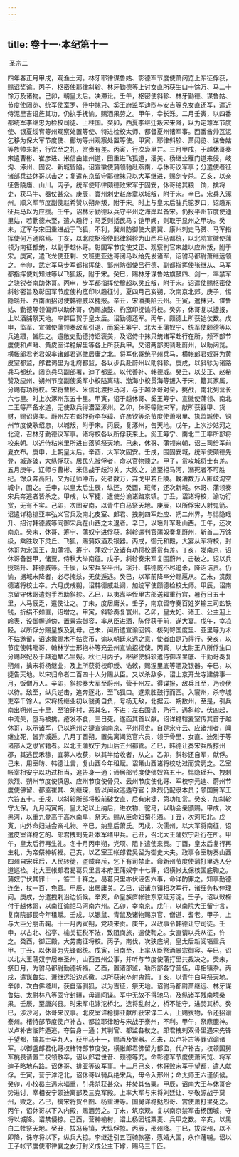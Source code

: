 ```yaml
---
---
---
```

title: 卷十一·本纪第十一
---

 圣宗二

四年春正月甲戌，观渔土河。林牙耶律谋鲁姑、彰德军节度使萧闼览上东征俘获，赐诏奖谕。丙子，枢密使耶律斜轸、林牙勤德等上讨女直所获生口十馀万、马二十馀万及诸物。己卯，朝皇太后。决滞讼。壬午，枢密使斜轸、林牙勤德、谋鲁姑、节度使闼览、统军使室罗、侍中抹只、奚王府监军迪烈与安吉等克女直还军，遣近侍泥里吉诏旌其功，仍执手抚谕，赐酒果劳之。甲午，幸长泺。二月壬寅，以四番都统军李继忠为检校司徒、上柱国。癸卯，西夏李继迁叛宋来降，以为定难军节度使、银夏绥宥等州观察处置等使、特进检校太师、都督夏州诸军事。西番酋帅瓦泥乞移为保大军节度使、鄜坊等州观察处置等使。甲寅，耶律斜轸、萧闼览、谋鲁姑等族帅来朝，行饮至之礼，赏赉有差。丙寅，行次袅里井。三月甲戌，于越休哥奏宋遣曹彬、崔彦进、米信由雄州道，田重进飞狐道，潘美、杨继业雁门道来侵，岐沟、涿州、固安、新城皆陷。诏宣徽使蒲领驰赴燕南，与休哥议军事；分遣使者征诸部兵益休哥以击之；复遣东京留守耶律抹只以大军继进，赐剑专杀。乙亥，以亲征告陵庙、山川。丙子，统军使耶律颇德败宋军于固安，休哥绝其粮　饷，擒将吏，获马牛、器仗甚众。庚辰，寰州刺史赵彦章以城叛，附于宋。辛巳，宋兵入涿州。顺义军节度副使赵希赞以朔州叛，附于宋。时上与皇太后驻兵驼罗口，诏趣东征兵马以为应援。壬午，诏林牙勤德以兵守平州之海岸以备宋。仍报平州节度使迪里姑，若勤德未至，遣人趣行；马乏则括民马；铠甲阙，则取于显州之甲坊。癸未，辽军与宋田重进战于飞狐，不利，冀州防御使大鹏翼、康州刺史马赟、马军指挥使何万通陷焉。丁亥，以北院枢密使耶律斜轸为山西兵马都统，以北院宣徽使蒲领为南征都统，以副于越休哥。彰国军节度使艾正、观察判官宋雄以应州叛，附于宋。庚寅，遣飞龙使亚剌、文班吏亚达哥阅马以给先发诸军，诏驸马都尉萧继远领之。辛卯，武定军马步军都指挥使、郢州防御使吕行德、副都指挥使张继从、马军都指挥使刘知进等以飞狐叛，附于宋。癸巳，赐林牙谋鲁姑旗鼓四、剑一，率禁军之骁锐者南助休哥。丙申，步军都指挥使穆超以灵丘叛，附于宋。诏遣使赐枢密使斜轸密旨及彰国军节度使杓窊印以趣征讨。夏四月己亥朔，次南京北郊。庚子，惕隐瑶升、西南面招讨使韩德威以捷报。辛丑，宋潘美陷云州。壬寅，遣抹只、谋鲁姑、勤德等领偏师以助休哥，仍赐旗鼓、杓窊印抚谕将校。癸卯，休哥复以捷报，上以酒脯祭天地。率群臣贺于皇太后。诏勤德还军。丙午，颇德上所获铠仗数。戊申，监军、宣徽使蒲领奏敌军引退，而奚王筹宁、北大王蒲奴宁、统军使颇德等以兵追蹑，皆胜之。遣敞史勤德持诏褒美，及诏侍中抹只统诸军赴行在所。频不部节度使和卢睹、黄皮室详稳解里等各上所获兵甲。又诏两部突骑赴蔚州，以助闼览。横帐郎君老君奴率诸郎君巡徼居庸之北。将军化哥统平州兵马，横帐郎君奴哥为黄皮室都监，郎君谒里为北府都监，各以步兵赴蔚州以助斜轸。庚戌，以斜轸为诸路兵马都统，闼览兵马副部署，迪子都监。以代善补、韩德威。癸丑，以艾正、赵希赞及应州、朔州节度副使奚军小校隘离辖、渤海小校贯海等叛入于宋，籍其家属，分赐有功将校。宋将曹彬、米信北渡拒马河，与于越休哥对垒，挑战，南北列营长六七里。时上次涿州东五十里。甲寅，诏于越休哥、奚王筹宁、宣徽使蒲领、南北二王等严备水道，无使敌兵得潜至涿州。乙卯，休哥等败宋军，献所获器甲、货财，赐诏褒美。蔚州左右都押衙李存璋、许彦钦等杀节度使萧啜里、执监城使、铜州节度使耿绍忠，以城叛，附于宋。丙辰，复涿州，告天地。戊午，上次沙姑河之北淀，召林牙勤德议军事。诸将校各以所俘获来上。奚王筹宁、南北二王率所部将校来朝。以近侍粘米里所进自落鸨祭天地。己未，休哥、蒲领来朝，诏三司给军前夏衣布。庚申，上朝皇太后。辛酉，大军次固安。壬戌，围固安城，统军使颇德先登，城遂破，大纵俘获。居民先被俘者，命以官物赎之。甲子，赏攻城将士有差。五月庚午，辽师与曹彬、米信战于歧沟关，大败之，追至拒马河，溺死者不可胜纪。馀众奔高阳，又为辽师冲击，死者数万，弃戈甲若丘陵。輓漕数万人匿歧沟空城中，围之。壬申，以皇太后生辰，纵还。癸酉，班师，还次新城。休哥、蒲领奏宋兵奔逃者皆杀之。甲戌，以军捷，遣使分谕诸路京镇。丁丑，诏诸将校，谕功行赏，无有不实。己卯，次固安南，以青牛白马祭天地。庚辰，以所俘宋人射鬼箭。诏遣详稳排亚率弘义官兵及南北皮室、郎君、拽剌四军赴应、朔二州界，与惕隐瑶升、招讨韩德威等同御宋兵在山西之未退者。辛巳，以瑶升军赴山西。壬午，还次南京。癸未，休哥、筹宁、蒲奴宁进俘获。斜轸遣判官蒲奴奏复蔚州，斩首二万馀级，乘胜攻下灵丘、飞狐，赐蒲奴酒及银器。丙戌，御元和殿，大宴从军将校，封休哥为宋国王，加蒲领、筹宁、蒲奴宁及诸有功将校爵赏有差。丁亥，发南京，诏休哥备器甲，储粟，侍秋大举南征。戊子，斜轸奏宋军复围蔚州，击破之。诏以兵授瑶升、韩德威等。壬辰，以宋兵至平州，瑶升、韩德威不尽追杀，降诏诘责。仍谕，据城未降者，必尽掩杀，无使遁逃。癸巳，以军前降卒分赐扈从。乙未，赏颇德诸将校士卒。六月戊戌朔，诏韩德威赴阙，加统军使颇德检校太师。甲辰，诏南京留守休哥遣炮手西助斜轸。乙巳，以夷离毕侄里古部送辎重行宫，暑行日五十里，人马疲乏，遣使让之。丁未，度居庸关。壬子，南京留守奏百姓岁输三司盐铁钱，折绢不如直，诏增之。甲寅，斜轸奏复寰州。乙卯，皇太妃、诸王、公主迎上岭表，设御幄道傍，置景宗御容，率从臣进酒，陈俘获于前，遂大宴。戊午，幸凉陉。以所俘分赐皇族及乳母。己未，闻所遣宣谕回鹘、核列哿国度里、亚里等为术不姑邀留，诏速撒赐木不姑货币，谕以朝廷来远之意，使者由是乃得行。癸亥，以节度使韩毗哥、翰林学士邢抱朴等充云州宣谕招抚使。丙寅，以太尉王八所俘生口分赐赵妃及于越迪辇乙里婉。秋七月丙子，枢密使斜轸遣侍御涅里底、干勤哥奏复朔州，擒宋将杨继业，及上所获将校印绶、诰敕，赐涅里底等酒及银器。辛巳，以捷告天地。以宋归命者二百四十人分赐从臣。又以杀敌多，诏上京开龙寺建佛事一月，饭僧万人。辛卯，斜轸奏大军至蔚州，营于州左。得谍报，敌兵且至，乃设伏以待。敌至，纵兵逆击，追奔逐北，至飞狐口。遂乘胜鼓行而西。入寰州，杀守城吏卒千馀人。宋将杨继业初以骁勇自负，号杨无敌，北据云、朔数州，至是，引兵南出朔州三十里，至狼牙村，恶其名，不进；左右固请，乃行。遇斜轸，伏四起，中流矢，堕马被擒。疮发不食，三日死。遂函其首以献。诏详稳辖麦室传其首于越休哥，以示诸军，仍以朔州之捷宣谕南京、平州将吏。自是宋守云、应诸州者，闻继业死，皆弃城遁。八月丁酉朔，置先离闼览官六员，领于骨里、女直、迪烈于等诸部人之隶官籍者。以北王蒲奴宁为山后五州都管。乙巳，韩德让奏宋兵所掠州郡，其逃民禾稼，宜募人收获，以其半给收者，从之。乙卯，斜轸还自军，献俘。己未，用室昉、韩德让言，复山西今年租赋。诏第山西诸将校功过而赏罚之。乙室帐宰相安宁以功过相当，追告身一通；谛居部节度使佛奴笞五十。惕隐瑶升、拽剌欻烈、朔州节度使慎思、应州节度使骨只、云州节度使化哥、军校李元迪、蔚州节度使佛留、都监崔其、刘继琛，皆以闻敌逃遁夺官；欻烈仍配隶本贯；领国舅军王六笞五十。壬戌，以斜轸所部将校前破女直，后有宋捷，第功加赏。癸亥，加斜轸守太保。九月丙寅朔，皇太妃以上纳后，进衣物、驼马，以助会亲颁赐。甲戌，次黑河，以重九登高于高水南阜，祭天。赐从臣命妇菊花酒。丁丑，次河阳北。戊寅，内外命妇进会亲礼物。辛巳，纳皇后萧氏。丙戌，次儒州，以大军将南征，诏遣皮室详稳乞的、郎君拽剌先赴本军缮甲兵。己丑，召北大王蒲奴宁赴行在所。甲午，皇太后行再生礼。冬十月丙申朔，党项、阻卜遣使来贡。丁酉，皇太后复行再生礼，为帝祭神祈福。己亥，以乙室王帐郎君吴留为御史大夫。政事令室昉奏山西四州自宋兵后，人民转徙，盗贼弃斥，乞下有司禁止。命新州节度使蒲打里选人分道巡检。北大王帐郎君曷葛只里言本府王蒲奴宁十七罪，诏横帐太保核国底鞫之。蒲奴宁伏其罪十一，笞二十释之。曷葛只里亦伏诬告六事，命详酌罪之。知事勤德连坐，杖一百，免官。甲辰，出居庸关。乙巳，诏诸京镇相次军行，诸细务权停理问。庚戌，分遣拽剌沿边侦候。辛亥，命皇族庐帐驻东京延芳淀。壬子，诏以敕榜付于越休哥，以南征谕拒马河南六州。乙卯，幸南京。戊午，以南院大王留宁言，复南院部民今年租赋。壬戌，以银鼠、青鼠及诸物赐京官、僧道、耆老。甲子，上与大臣分朋击鞠。十一月丙寅朔，党项来贡。庚午，以政事令韩德让守司徒。壬申，以古北、松亭、榆关征税不法，致阻商旅，遣使鞫之。女直请以兵从征，许之。癸酉，御正殿，大劳南征将校。丙子，南伐，次狭底埚，皇太后新阅辎重兵甲。丁丑，以休哥为先锋都统。戊寅，日南至，上率从臣祭酒景宗御容。辛巳，诏以北大王蒲奴宁居奉圣州，山西五州公事，并听与节度使蒲打里共裁决之。癸未，祭日月，为驸马都尉勤德祈福。乙酉，置诸部监，勒所部各守营伍，毋相镇杂。丙戌，遣谋鲁姑、萧继远沿边巡徼。以所获宋卒射鬼箭。丁亥，以青牛白马祭天地。辛卯，次白佛塔川，获自落驯狐，以为吉征，祭天地。诏驸马都尉萧继远、林牙谋鲁姑、太尉林八等固守封疆，毋漏间谍。军中无故不得驰马，及纵诸军残南境桑果。壬辰，至唐兴县。时宋军屯滹沱桥北，选将乱射之，桥不能守，进焚其桥。癸巳，涉沙河，休哥来议事。北皮室详稳排亚献所获宋谍二人，上赐衣物，令还招谕泰州。楮特部节度使卢补古、都监耶律盼与宋战于泰州，不利。甲午，祭麃鹿神。以卢补古临阵遁逃，夺告身一通；其判官、都监各杖之。郎君拽剌双骨里遇宋先锋于望都，擒其士卒九人，获甲马十一，赐酒及银器。乙未，以卢补古等罪诏谕诸军。以御盏郎君化哥权楮特部节度使，横帐郎君佛留为都监，代卢补古。权领国舅军桃畏请置二校领散卒，诏以郎君世音、颇德等充。命彰德军节度使萧闼览、将军迪子略地东路。诏休哥、排亚等议军事。十二月己亥，休哥败宋军于望都，遣人献俘。壬寅，营于滹沱北，诏休哥以骑兵绝宋兵，毋令入邢州；命太师王六谨侦候。癸卯，小校曷主遇宋辎重，引兵杀获甚众，并焚其刍粟。甲辰，诏南大王与休哥合势进讨，宰相安宁领迪离部及三克军殿。上率大军与宋将刘廷让、李敬源战于莫州，败之。乙巳，擒宋将贺令图、杨重进等。国舅详稳挞烈哥、宫使萧打里死之。丙午，诏休哥以下入内殿，赐酒劳之。丁未，筑京观。复以南京禁军击杨团城，守将以城降。诏禁侵掠。己酉，营神榆村，诏上杨团城粟麦、兵甲之数。辛亥，以黑白二牲祭天地。癸丑，拔冯母镇，大纵俘掠。丙辰，邢州降。丁巳，拔深州，以不即降，诛守将以下，纵兵大掠。李继迁引五百骑款塞，愿婚大国，永作藩辅。诏以王子帐节度使耶律襄之女汀封义成公主下嫁，赐马三千匹。

